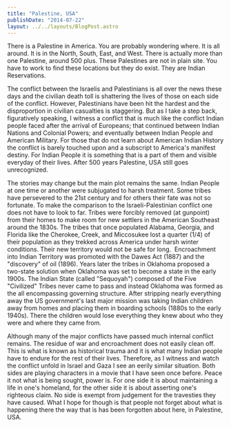 ```yaml
---
title: "Palestine, USA"
publishDate: "2014-07-22"
layout: ../../layouts/BlogPost.astro
---
```


There is a Palestine in America. You are probably wondering where. It is all around. It is in the North, South, East, and West. There is actually more than one Palestine, around 500 plus. These Palestines are not in plain site. You have to work to find these locations but they do exist. They are Indian Reservations.

The conflict between the Israelis and Palestinians is all over the news these days and the civilian death toll is shattering the lives of those on each side of the conflict. However, Palestinians have been hit the hardest and the disproportion in civilian casualties is staggering. But as I take a step back, figuratively speaking, I witness a conflict that is much like the conflict Indian people faced after the arrival of Europeans; that continued between Indian Nations and Colonial Powers; and eventually between Indian People and American Military. For those that do not learn about American Indian History the conflict is barely touched upon and a subscript to America's manifest destiny. For Indian People it is something that is a part of them and visible everyday of their lives. After 500 years Palestine, USA still goes unrecognized.

The stories may change but the main plot remains the same. Indian People at one time or another were subjugated to harsh treatment. Some tribes have persevered to the 21st century and for others their fate was not so fortunate. To make the comparison to the Israeli-Palestinian conflict one does not have to look to far. Tribes were forcibly removed (at gunpoint) from their homes to make room for new settlers in the American Southeast around the 1830s. The tribes that once populated Alabama, Georgia, and Florida like the Cherokee, Creek, and Miccosukee lost a quarter (1/4) of their population as they trekked across America under harsh winter conditions. Their new territory would not be safe for long.  Encroachment into Indian Territory was promoted with the Dawes Act (1887) and the "discovery" of oil (1896). Years later the tribes in Oklahoma proposed a two-state solution when Oklahoma was set to become a state in the early 1900s. The Indian State (called "Sequoyah") composed of the Five "Civilized" Tribes never came to pass and instead Oklahoma was formed as the all encompassing governing structure. After stripping nearly everything away the US government's last major mission was taking Indian children away from homes and placing them in boarding schools (1880s to the early 1940s). There the children would lose everything they knew about who they were and where they came from.

Although many of the major conflicts have passed much internal conflict remains. The residue of war and encroachment does not easily clean off. This is what is known as historical trauma and it is what many Indian people have to endure for the rest of their lives. Therefore, as I witness and watch the conflict unfold in Israel and Gaza I see an eerily similar situation. Both sides are playing characters in a movie that I have seen once before. Peace it not what is being sought, power is. For one side it is about maintaining a life in one's homeland, for the other side it is about asserting one's righteous claim. No side is exempt from judgement for the travesties they have caused. What I hope for though is that people not forget about what is happening there the way that is has been forgotten about here, in Palestine, USA.
